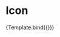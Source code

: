 

<Meta title="Components/DataDisplay/Icon" component={Icon} />


# Icon

<Canvas>
    <Story 
    name="Default"
    args={{
      size: 'medium',
      icon: 'image',
    }}>
    {Template.bind({})}
   </Story>
</Canvas>
